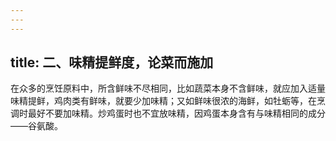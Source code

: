 ```yaml
---
---
---
```

title: 二、味精提鲜度，论菜而施加
---




在众多的烹饪原料中，所含鲜味不尽相同，比如蔬菜本身不含鲜味，就应加入适量味精提鲜，鸡肉类有鲜味，就要少加味精；又如鲜味很浓的海鲜，如牡蛎等，在烹调时最好不要加味精。炒鸡蛋时也不宜放味精，因鸡蛋本身含有与味精相同的成分——谷氨酸。